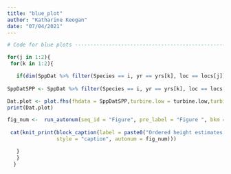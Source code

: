 ```yaml
---
title: "blue_plot"
author: "Katharine Keogan"
date: "07/04/2021"
---
```


```r
# Code for blue plots -----------------------------------------------------

for(j in 1:2){
 for(k in 1:2){

   if(dim(SppDat %>% filter(Species == i, yr == yrs[k], loc == locs[j]) %>% droplevels())[1] == 0){print(paste("No data for", locs[j], yrs[k], sep = " "))}else{
   
SppDatSPP <- SppDat %>% filter(Species == i, yr == yrs[k], loc == locs[j]) %>% droplevels()

Dat.plot <- plot.fhs(fhdata = SppDatSPP,turbine.low = turbine.low,turbine.high = turbine.high,turbine.max = turbine.max)
print(Dat.plot)

fig_num <-  run_autonum(seq_id = "Figure", pre_label = "Figure ", bkm = paste0("Datplot_", i_sp))
  
 cat(knit_print(block_caption(label = paste0("Ordered height estimates of individual ", i, " in the survey area with minimum and maximum potential height range for both smallest and largest turbine specifications in ", yrs[k], " at site ", locs[j], "."), 
                style = "caption", autonum = fig_num)))

   }
   }
  }
```